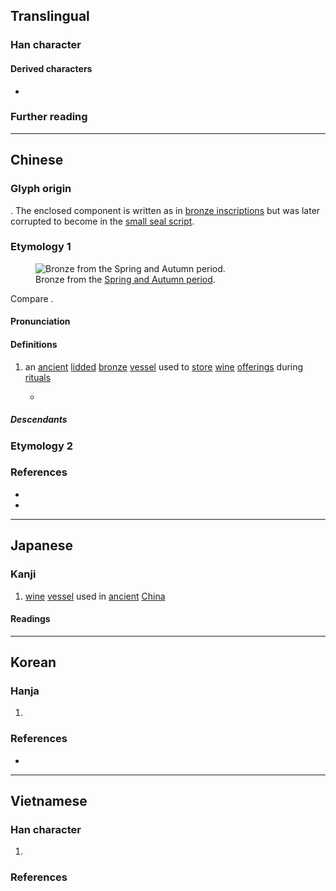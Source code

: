 {{also|㔽}}
{{character info/new}}
==Translingual==

===Han character===
{{Han char|rn=25|rad=卜|as=05|sn=7|four=21600|canj=YWS|ids=⿱[[卜|⺊]][[囙]]}}

====Derived characters====
* {{l|mul|[[𭴭]], [[逌]], [[𨛕]], [[䚃]], [[𢈞]], [[𠧠]], [[𤈴]], [[𪾏]], [[𤨗]]}}

===Further reading===
{{Han ref|kx=0158.060|dkj=02791|dj=0362.070|hdz=10093.150|uh=5363}}

----

==Chinese==

===Glyph origin===
{{liushu|p}}. The enclosed component is written as {{zh-m|土*}} in [[w:Chinese bronze inscriptions|bronze inscriptions]] but was later corrupted to become {{zh-m|仌*}} in the [[small seal script]].

===Etymology 1===
{{zh-forms|alt=㔽,𠧪}}
{{zh-wp|zh:卣|en:You (vessel)}}
[[File:Bronze You of Animal Patterns, Spring and Autumn period, Hengyang Museum.jpg|thumb|Bronze {{zh-m|卣}} from the [[w:Spring and Autumn period|Spring and Autumn period]].]]

Compare {{och-l|酉|alcoholic drink vessel}}.

====Pronunciation====
{{zh-pron
|m=yǒu
|c=jau5
|mn=iú/iû
|mc=y
|oc=y
|ma=y
|cat=n
}}

====Definitions====
{{zh-hanzi}}

# {{lb|zh|historical}} an [[ancient]] [[lidded]] [[bronze]] [[vessel]] used to [[store]] [[wine]] [[offering]]s during [[ritual]]s
#* {{zh-x|釐 爾 圭 瓚，秬 鬯 一 卣。|I give you a large libation cup of jade,<br>And a '''jar''' of herb-flavoured spirits from the black millet.|ref=Shijing}}

=====Descendants=====
{{CJKV||ゆう|j2=ゆ|유|dữu}}

===Etymology 2===
{{zh-see|鹵|hv}}

===References===
* {{R:twedu|B00274}}
* {{R:twedu|B06211-003#34}}

{{zh-cat|Vessels}}

----

==Japanese==

===Kanji===
{{ja-kanji|grade=|rs=卜05}}

# [[wine]] [[vessel]] used in [[ancient]] [[China]]

====Readings====
{{ja-readings
|on=ゆう, ゆ
|kun=さけつぼ
}}

----

==Korean==

===Hanja===
{{ko-hanja|술통|유}}

# {{hanja form of|유|[[wine]] [[vessel]] used in [[ancient]] [[China]]}}

===References===
* {{R:hanjadoc|985}}

----

==Vietnamese==

===Han character===
{{vi-readings|rs=卜05
|hanviet=dữu-gdhn
|phienthiet=與九 dữ cửu
}}

# {{han tu form of|dữu|[[wine]] [[vessel]] used in [[ancient]] [[China]]}}

===References===
<references/>